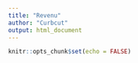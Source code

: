 ```yaml
---
title: "Revenu"
author: "Curbcut"
output: html_document
---
```



```r
knitr::opts_chunk$set(echo = FALSE)
```